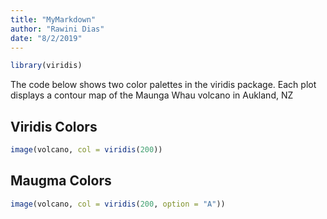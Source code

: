 ```yaml
---
title: "MyMarkdown"
author: "Rawini Dias"
date: "8/2/2019"
---
```


```r
library(viridis)
```

The code below shows two color palettes in the viridis package. Each plot displays a contour map of the Maunga Whau volcano in Aukland, NZ

## Viridis Colors

```r
image(volcano, col = viridis(200))
```

## Maugma Colors

```r
image(volcano, col = viridis(200, option = "A"))
```


